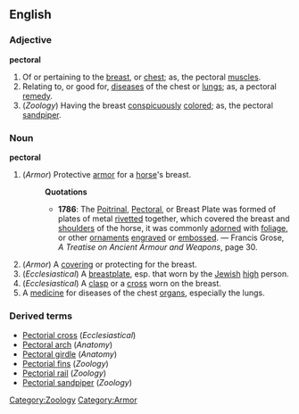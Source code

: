 ==English==
===Adjective===
'''pectoral'''
#Of or pertaining to the [[breast]], or [[chest]]; as, the pectoral [[muscle]]s.
#Relating to, or good for, [[disease]]s of the chest or [[lung]]s; as, a pectoral [[remedy]].
#(''Zoology'') [[Category:Zoology]] Having the breast [[conspicuously]] [[color]]ed; as, the pectoral [[sandpiper]].
===Noun===
'''pectoral'''
#(''Armor'') [[Category:Armor]] Protective [[armor]] for a [[horse]]'s breast.
#:'''Quotations'''
#:*'''1786''': The [[Poitrinal]], [[Pectoral]], or Breast Plate was formed of plates of metal [[rivet]]ted together, which covered the breast and [[shoulder]]s of the horse, it was commonly [[adorn]]ed with [[foliage]], or other [[ornament]]s [[engrave]]d or [[emboss]]ed. &mdash; Francis Grose, ''A Treatise on Ancient Armour and Weapons'', page 30.
#(''Armor'') A [[cover]]ing or protecting for the breast.
#(''Ecclesiastical'') A [[breastplate]], esp. that worn by the [[Jewish]] [[high]] person.
#(''Ecclesiastical'') A [[clasp]] or a [[cross]] worn on the breast.
#A [[medicine]] for diseases of the chest [[organ]]s, especially the lungs. 
===Derived terms===
* [[Pectorial cross]] (''Ecclesiastical'')
* [[Pectoral arch]] (''Anatomy'')
* [[Pectoral girdle]] (''Anatomy'')
* [[Pectorial fins]] (''Zoology'')
* [[Pectorial rail]] (''Zoology'')
* [[Pectorial sandpiper]] (''Zoology'')